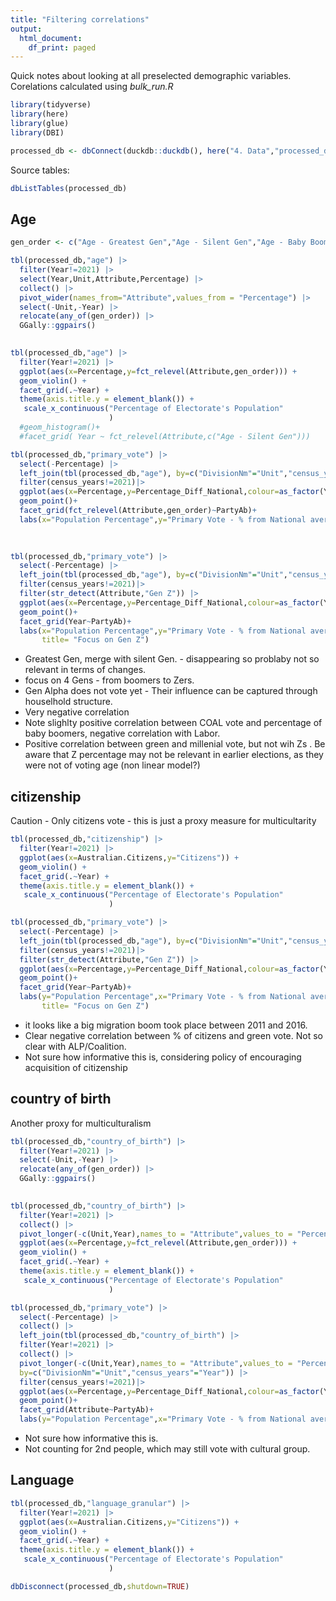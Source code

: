 ```yaml
---
title: "Filtering correlations"
output:
  html_document:
    df_print: paged
---
```


Quick notes about looking at all preselected demographic variables.
Corelations calculated using *bulk_run.R*

```r
library(tidyverse)
library(here)
library(glue)
library(DBI)


```

```r
processed_db <- dbConnect(duckdb::duckdb(), here("4. Data","processed_data.duckdb"),read_only=FALSE)

```


Source tables:

```r
dbListTables(processed_db)
```


## Age

```r
gen_order <- c("Age - Greatest Gen","Age - Silent Gen","Age - Baby Boomers","Age - Gen X","Age - Gen Y","Age - Gen Z","Age - Gen Alpha")
```


```r
tbl(processed_db,"age") |>
  filter(Year!=2021) |>
  select(Year,Unit,Attribute,Percentage) |>
  collect() |>
  pivot_wider(names_from="Attribute",values_from = "Percentage") |>
  select(-Unit,-Year) |>
  relocate(any_of(gen_order)) |>
  GGally::ggpairs()
  
```




```r

tbl(processed_db,"age") |>
  filter(Year!=2021) |>
  ggplot(aes(x=Percentage,y=fct_relevel(Attribute,gen_order))) +
  geom_violin() +
  facet_grid(.~Year) +
  theme(axis.title.y = element_blank()) +
   scale_x_continuous("Percentage of Electorate's Population"
                      )
  #geom_histogram()+
  #facet_grid( Year ~ fct_relevel(Attribute,c("Age - Silent Gen")))

```

```r
tbl(processed_db,"primary_vote") |>
  select(-Percentage) |>
  left_join(tbl(processed_db,"age"), by=c("DivisionNm"="Unit","census_years"="Year")) |>
  filter(census_years!=2021)|>
  ggplot(aes(x=Percentage,y=Percentage_Diff_National,colour=as_factor(Year)))+
  geom_point()+
  facet_grid(fct_relevel(Attribute,gen_order)~PartyAb)+
  labs(x="Population Percentage",y="Primary Vote - % from National average")
  
  
```

```r

tbl(processed_db,"primary_vote") |>
  select(-Percentage) |>
  left_join(tbl(processed_db,"age"), by=c("DivisionNm"="Unit","census_years"="Year")) |>
  filter(census_years!=2021)|>
  filter(str_detect(Attribute,"Gen Z")) |>
  ggplot(aes(x=Percentage,y=Percentage_Diff_National,colour=as_factor(Year)))+
  geom_point()+
  facet_grid(Year~PartyAb)+
  labs(x="Population Percentage",y="Primary Vote - % from National average",
       title= "Focus on Gen Z")


```



- Greatest Gen, merge with silent Gen. - disappearing so problaby not so relevant in terms of changes.
- focus on 4 Gens - from boomers to Zers.
- Gen Alpha does not vote yet - Their influence can be captured through houselhold structure.
- Very negative correlation
- Note slighlty positive correlation between COAL vote and percentage of baby boomers, negative correlation with Labor.
- Positive correlation between green and millenial vote, but not wih Zs . Be aware that Z percentage may not be relevant in earlier elections, as they were not of voting age (non linear model?)

## citizenship

Caution - Only citizens vote - this is just a proxy measure for multicultarity

```r
tbl(processed_db,"citizenship") |>
  filter(Year!=2021) |>
  ggplot(aes(x=Australian.Citizens,y="Citizens")) +
  geom_violin() +
  facet_grid(.~Year) +
  theme(axis.title.y = element_blank()) +
   scale_x_continuous("Percentage of Electorate's Population"
                      )


```


```r
tbl(processed_db,"primary_vote") |>
  select(-Percentage) |>
  left_join(tbl(processed_db,"age"), by=c("DivisionNm"="Unit","census_years"="Year")) |>
  filter(census_years!=2021)|>
  filter(str_detect(Attribute,"Gen Z")) |>
  ggplot(aes(x=Percentage,y=Percentage_Diff_National,colour=as_factor(Year)))+
  geom_point()+
  facet_grid(Year~PartyAb)+
  labs(y="Population Percentage",x="Primary Vote - % from National average",
       title= "Focus on Gen Z")
```

- it looks like a big migration boom took place between 2011 and 2016.
- Clear negative correlation between % of citizens and green vote. Not so clear with ALP/Coalition.
- Not sure how informative this is, considering policy of encouraging acquisition of citizenship


## country of birth

Another proxy for multiculturalism

```r
tbl(processed_db,"country_of_birth") |>
  filter(Year!=2021) |>
  select(-Unit,-Year) |>
  relocate(any_of(gen_order)) |>
  GGally::ggpairs()
  
```


```r
tbl(processed_db,"country_of_birth") |>
  filter(Year!=2021) |>
  collect() |>
  pivot_longer(-c(Unit,Year),names_to = "Attribute",values_to = "Percentage") |>
  ggplot(aes(x=Percentage,y=fct_relevel(Attribute,gen_order))) +
  geom_violin() +
  facet_grid(.~Year) +
  theme(axis.title.y = element_blank()) +
   scale_x_continuous("Percentage of Electorate's Population"
                      )
```

```r
tbl(processed_db,"primary_vote") |>
  select(-Percentage) |>
  collect() |>
  left_join(tbl(processed_db,"country_of_birth") |>
  filter(Year!=2021) |>
  collect() |>
  pivot_longer(-c(Unit,Year),names_to = "Attribute",values_to = "Percentage"),
  by=c("DivisionNm"="Unit","census_years"="Year")) |>
  filter(census_years!=2021)|>
  ggplot(aes(x=Percentage,y=Percentage_Diff_National,colour=as_factor(Year)))+
  geom_point()+
  facet_grid(Attribute~PartyAb)+
  labs(y="Population Percentage",x="Primary Vote - % from National average")
```


- Not sure how informative this is.
- Not counting for 2nd people, which may still vote with cultural group.

## Language

```r
tbl(processed_db,"language_granular") |>
  filter(Year!=2021) |>
  ggplot(aes(x=Australian.Citizens,y="Citizens")) +
  geom_violin() +
  facet_grid(.~Year) +
  theme(axis.title.y = element_blank()) +
   scale_x_continuous("Percentage of Electorate's Population"
                      )


```







```r
dbDisconnect(processed_db,shutdown=TRUE)

```

